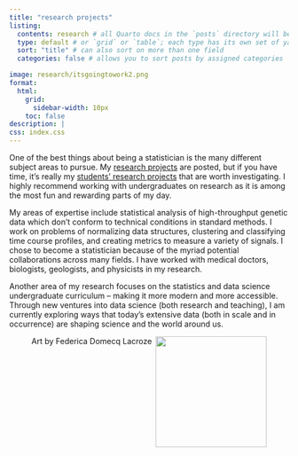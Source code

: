 ```yaml
---
title: "research projects"
listing: 
  contents: research # all Quarto docs in the `posts` directory will be included on your listing page
  type: default # or `grid` or `table`; each type has its own set of yaml options to include
  sort: "title" # can also sort on more than one field
  categories: false # allows you to sort posts by assigned categories 

image: research/itsgoingtowork2.png
format:
  html: 
    grid: 
      sidebar-width: 10px
    toc: false
description: |
css: index.css
---
```



::: {.grid}

::: {.g-col-8}
One of the best things about being a statistician is the many different subject areas to pursue.  My <a href="/research/">research projects</a> are posted, but if you have time, it's really my <a href="/research/">students' research projects</a> that are worth investigating.  I highly recommend working with undergraduates on research as it is among the most fun and rewarding parts of my day.

My areas of expertise include statistical analysis of high-throughput genetic data which don’t conform to technical conditions in standard methods.
I work on problems of normalizing data structures, clustering and classifying time course profiles, and creating metrics to measure a variety of signals.
I chose to become a statistician because of the myriad potential collaborations across many fields.
I have worked with medical doctors, biologists, geologists, and physicists in my research. 

Another area of my research focuses on the statistics and data science undergraduate curriculum -- making it more modern and more accessible.
Through new ventures into data science (both research and teaching), I am currently exploring ways that today’s extensive data (both in scale and in occurrence) are shaping science and the world around us.

<figure>
<img src="research/itsgoingtowork2.png" align="right" width="200">
<figurecaption> Art by Federica Domecq Lacroze </figurecaption>
</figure>
:::

::: {.g-col-4}
:::






```{=html}
<style>

#hero-banner {
  padding-top: 35px;
  background-color: #FAF9F0;
}
</style>
```
:::
